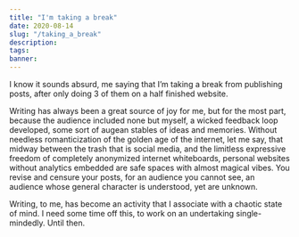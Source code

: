 ```yaml
---
title: "I'm taking a break"
date: 2020-08-14
slug: "/taking_a_break"
description:
tags:
banner:
---
```


I know it sounds absurd, me saying that I’m taking a break from publishing posts, after only doing 3 of them on a half finished website.

Writing has always been a great source of joy for me, but for the most part, because the audience included none but myself, a wicked feedback loop developed, some sort of augean stables of ideas and memories. Without needless romanticization of the golden age of the internet, let me say, that midway between the trash that is social media, and the limitless expressive freedom of completely anonymized internet whiteboards, personal websites without analytics embedded are safe spaces with almost magical vibes. You revise and censure your posts, for an audience you cannot see, an audience whose general character is understood, yet are unknown.

Writing, to me, has become an activity that I associate with a chaotic state of mind. I need some time off this, to work on an undertaking single-mindedly. Until then.
